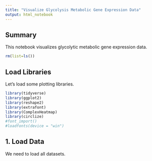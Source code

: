 ```yaml
---
title: "Visualize Glycolysis Metabolic Gene Expression Data"
output: html_notebook
---
```


## Summary
This notebook visualizes glycolytic metabolic gene expression data.

```r
rm(list=ls())
```

## Load Libraries
Let's load some plotting libraries.

```r
library(tidyverse)
library(ggplot2)
library(reshape2)
library(extrafont)
library(ComplexHeatmap)
library(circlize)
#font_import()
#loadfonts(device = "win")
```

## 1. Load Data
We need to load all datasets.
```r
```